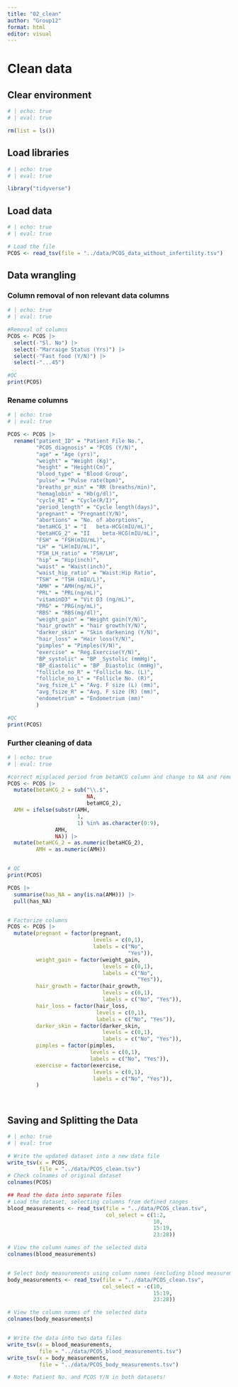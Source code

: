 ```yaml
---
title: "02_clean"
author: "Group12"
format: html
editor: visual
---
```


# Clean data

## Clear environment

```r
# | echo: true
# | eval: true

rm(list = ls())

```

## Load libraries

```r
# | echo: true
# | eval: true

library("tidyverse")
```

## Load data

```r
# | echo: true
# | eval: true

# Load the file
PCOS <- read_tsv(file = "../data/PCOS_data_without_infertility.tsv")

```

## Data wrangling

### Column removal of non relevant data columns

```r
# | echo: true
# | eval: true

#Removal of columns
PCOS <- PCOS |>
  select(-"Sl. No") |> 
  select(-"Marraige Status (Yrs)") |> 
  select(-"Fast food (Y/N)") |> 
  select(-"...45")

#QC
print(PCOS)
```

### Rename columns

```r
# | echo: true
# | eval: true

PCOS <- PCOS |> 
  rename("patient_ID" = "Patient File No.",
         "PCOS_diagnosis" = "PCOS (Y/N)",
         "age" = "Age (yrs)",
         "weight" = "Weight (Kg)",
         "height" = "Height(Cm)",
         "blood_type" = "Blood Group",
         "pulse" = "Pulse rate(bpm)",
         "breaths_pr_min" = "RR (breaths/min)",
         "hemaglobin" = "Hb(g/dl)",
         "cycle_RI" = "Cycle(R/I)",
         "period_length" = "Cycle length(days)",
         "pregnant" = "Pregnant(Y/N)",
         "abortions" = "No. of aborptions",
         "betaHCG_1" = "I   beta-HCG(mIU/mL)",
         "betaHCG_2" = "II    beta-HCG(mIU/mL)",
         "FSH" = "FSH(mIU/mL)",
         "LH" = "LH(mIU/mL)",
         "FSH_LH_ratio" = "FSH/LH",
         "hip" = "Hip(inch)",
         "waist" = "Waist(inch)",
         "waist_hip_ratio" = "Waist:Hip Ratio",
         "TSH" = "TSH (mIU/L)",
         "AMH" = "AMH(ng/mL)",
         "PRL" = "PRL(ng/mL)",
         "vitaminD3" = "Vit D3 (ng/mL)",
         "PRG" = "PRG(ng/mL)",
         "RBS" = "RBS(mg/dl)",
         "weight_gain" = "Weight gain(Y/N)",
         "hair_growth" = "hair growth(Y/N)",
         "darker_skin" = "Skin darkening (Y/N)",
         "hair_loss" = "Hair loss(Y/N)",
         "pimples" = "Pimples(Y/N)",
         "exercise" = "Reg.Exercise(Y/N)",
         "BP_systolic" = "BP _Systolic (mmHg)",
         "BP_diastolic" = "BP _Diastolic (mmHg)",
         "follicle_no_R" = "Follicle No. (L)",
         "follicle_no_L" = "Follicle No. (R)",
         "avg_fsize_L" = "Avg. F size (L) (mm)",
         "avg_fsize_R" = "Avg. F size (R) (mm)",
         "endometrium" = "Endometrium (mm)"
         ) 

#QC
print(PCOS)
```

### Further cleaning of data

```r
# | echo: true
# | eval: true

#correct misplaced period from betaHCG column and change to NA and remove misplaced character and replace with NA, additionally create the columns betaHCG_2 and AMH into dbl insted of chr:
PCOS <- PCOS |> 
  mutate(betaHCG_2 = sub("\\.$", 
                         NA, 
                         betaHCG_2),
  AMH = ifelse(substr(AMH, 
                      1, 
                      1) %in% as.character(0:9), 
               AMH, 
               NA)) |>  
  mutate(betaHCG_2 = as.numeric(betaHCG_2),
         AMH = as.numeric(AMH))


# QC
print(PCOS)

PCOS |> 
  summarise(has_NA = any(is.na(AMH))) |> 
  pull(has_NA)


# Factorize columns
PCOS <- PCOS |> 
  mutate(pregnant = factor(pregnant, 
                           levels = c(0,1), 
                           labels = c("No", 
                                      "Yes")),
         weight_gain = factor(weight_gain, 
                              levels = c(0,1), 
                              labels = c("No", 
                                         "Yes")),
         hair_growth = factor(hair_growth, 
                              levels = c(0,1), 
                              labels = c("No", "Yes")),
         hair_loss = factor(hair_loss, 
                            levels = c(0,1), 
                            labels = c("No", "Yes")),
         darker_skin = factor(darker_skin, 
                              levels = c(0,1), 
                              labels = c("No", "Yes")),
         pimples = factor(pimples, 
                          levels = c(0,1), 
                          labels = c("No", "Yes")),
         exercise = factor(exercise, 
                           levels = c(0,1), 
                           labels = c("No", "Yes")),
         )

 
```

## Saving and Splitting the Data

```r
# | echo: true
# | eval: true

# Write the updated dataset into a new data file
write_tsv(x = PCOS,
          file = "../data/PCOS_clean.tsv")
# Check colnames of original dataset
colnames(PCOS)

## Read the data into separate files
# Load the dataset, selecting columns from defined ranges 
blood_measurements <- read_tsv(file = "../data/PCOS_clean.tsv",
                               col_select = c(1:2,
                                              10,
                                              15:19,
                                              23:28))

# View the column names of the selected data
colnames(blood_measurements)


# Select body measurements using column names (excluding blood measurements)
body_measurements <- read_tsv(file = "../data/PCOS_clean.tsv",
                              col_select = -c(10,
                                              15:19,
                                              23:28))

# View the column names of the selected data
colnames(body_measurements)


# Write the data into two data files
write_tsv(x = blood_measurements,
          file = "../data/PCOS_blood_measurements.tsv")
write_tsv(x = body_measurements,
          file = "../data/PCOS_body_measurements.tsv")

# Note: Patient No. and PCOS Y/N in both datasets!
```
